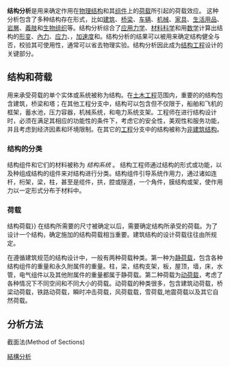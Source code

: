 {{about|工程结构学|社会学|结构主义|其它用法|结构}}
{{機械失效模式}}
'''结构分析'''是用来确定作用在[[物理结构|物理结构]]和其[[组件|组件]]上的[[荷载|荷载]]所引起的荷载效应。
这种分析包含了多种结构存在形式，比如[[建筑|建筑]]、[[桥梁|桥梁]]、[[车辆|车辆]]、[[机械|机械]]、[[家具|家具]]、[[生活用品|生活用品]]、[[岩層|岩層]]、[[義肢|義肢]]和[[生物组织|生物组织]]等。结构分析综合了[[应用力学|应用力学]]、[[材料科学|材料科学]]和用[[数学|数学]]计算出结构的[[形变|形变]]、[[內力_(力學)|內力]]、[[应力|应力]]、{{tsl|en|support reactions|支承反力|支座反力}}，[[加速度|加速度]]和{{tsl|en|Structural stability|结构稳定性}}。结构分析的结果可以被用来确定结构健全与否，校验其可使用性，通常可以省去物理实验。结构分析因此成为[[结构工程|结构工程]]设计的关键部分。
==结构和荷载==
用来承受荷载的单个实体或系统被称为结构。在[[土木工程|土木工程]]范围内，重要的的结构包含建筑，桥梁和塔；在其他工程分支中，结构可以包含但不仅限于，船舶和飞机的框架，蓄水池，压力容器，机械系统，和电力系统支架。工程师在进行结构设计时，必须在满足其相应的功能性的条件下，考虑它的安全性，美观性和服务功能，并且考虑到经济因素和环境限制。在其它的[[工程学|工程]]分支中的结构被称为[[非建筑结构|非建筑结构]]。

===结构的分类===
结构组件和它们的材料被称为 ''结构系统'' 。 结构工程师通过结构的形式或功能，以及种组成结构的组件来对结构进行分类。结构组件引导系统作用力，通过诸如连杆，桁架，梁，柱，甚至是缆件，拱，腔或隧道，一个角件，膜结构或架，使作用力以一定形式分布于材料中。

===荷载===
{{main|:en:Structural_load{{!}}结构荷载}}
在结构所需要的尺寸被确定以后，需要确定结构所承受的荷载。为了设计一个结构，确定施加的结构荷载相当重要。建筑结构的设计荷载往往由{{tsl|en|building codes|建筑规范}}所规定。

在遵循建筑规范的结构设计中，一般有两种荷载种类。第一种为[[静荷载|静荷载]]，包含各种结构组件的重量和永久附属件的重量。柱，梁，结构支架，板，屋顶，墙，床，水管，电气组件以及其他附属件的重量都属于静荷载。第二种荷载为[[动荷载|动荷载]]，考虑了各种情况下不同空间和不同大小的荷载。动荷载的种类很多，包含建筑动荷载，桥梁动荷载，铁路动荷载，瞬时冲击荷载，风荷载载，雪荷载,地震荷载以及其它自然荷载。

==分析方法==
截面法(Method of Sections){{空章節|time=2017-06-11T14:49:00+00:00}}

{{Authority control}} 

[[Category:結構分析|]]